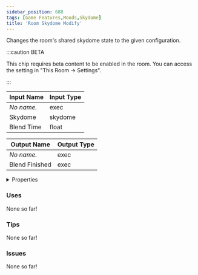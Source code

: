 ```yaml
---
sidebar_position: 688
tags: [Game Features,Moods,Skydome]
title: 'Room Skydome Modify'
---
```


Changes the room's shared skydome state to the given configuration.

:::caution BETA

This chip requires beta content to be enabled in the room. You can access the setting in "This Room -> Settings".

:::


<EsbSvg />

| Input Name | Input Type |
|-----------|-----------|
| *No name.* | exec |
| Skydome | skydome |
| Blend Time | float |

| Output Name | Output Type |
|-----------|-----------|
| *No name.* | exec |
| Blend Finished | exec |


<details>
  <summary>Properties</summary>
  <div>
    <div>
    <table>
      <thead>
        <tr>
          <th>Is beta required?</th>
          <th>✅</th>
        </tr>
        <tr>
          <th>Is this chip a trolling risk?</th>
          <th>❌</th>
        </tr>
        <tr>
          <th>Is this chip a role assignment risk?</th>
          <th>❌</th>
        </tr>
        <tr>
          <th>Chip UUID</th>
          <th>fa6ebcdd-7551-4f05-91ca-101b2679cc0c</th>
        </tr>
      </thead>
    </table>
    </div>
  </div>
</details>

### Uses

None so far!

### Tips

None so far!

### Issues

None so far!